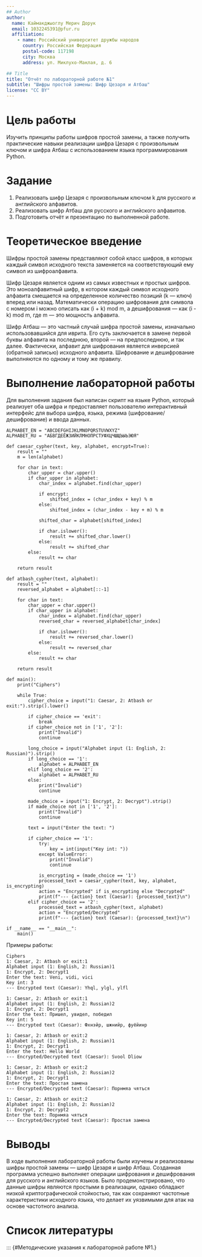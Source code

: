 ```yaml
---
## Author
author:
  name: Каймакджыоглу Мерич Дорук
  email: 1032245391@pfur.ru
  affiliation:
    - name: Российский университет дружбы народов
      country: Российская Федерация
      postal-code: 117198
      city: Москва
      address: ул. Миклухо-Маклая, д. 6

## Title
title: "Отчёт по лабораторной работе №1"
subtitle: "Шифры простой замены: Шифр Цезаря и Атбаш"
license: "CC BY"
---
```


# Цель работы

Изучить принципы работы шифров простой замены, а также получить практические навыки реализации шифра Цезаря с произвольным ключом и шифра Атбаш с использованием языка программирования Python.

# Задание

1. Реализовать шифр Цезаря с произвольным ключом k для русского и английского алфавитов.
2. Реализовать шифр Атбаш для русского и английского алфавитов.
3. Подготовить отчёт и презентацию по выполненной работе.

# Теоретическое введение

Шифры простой замены представляют собой класс шифров, в которых каждый символ исходного текста заменяется на соответствующий ему символ из шифроалфавита.

Шифр Цезаря является одним из самых известных и простых шифров. Это моноалфавитный шифр, в котором каждый символ исходного алфавита смещается на определенное количество позиций (k — ключ) вперед или назад. Математически операцию шифрования для символа с номером i можно описать как (i + k) mod m, а дешифрования — как (i - k) mod m, где m — это мощность алфавита.

Шифр Атбаш — это частный случай шифра простой замены, изначально использовавшийся для иврита. Его суть заключается в замене первой буквы алфавита на последнюю, второй — на предпоследнюю, и так далее. Фактически, алфавит для шифрования является инверсией (обратной записью) исходного алфавита. Шифрование и дешифрование выполняются по одному и тому же правилу.

# Выполнение лабораторной работы

Для выполнения задания был написан скрипт на языке Python, который реализует оба шифра и предоставляет пользователю интерактивный интерфейс для выбора шифра, языка, режима (шифрование/дешифрование) и ввода данных.

```
ALPHABET_EN = "ABCDEFGHIJKLMNOPQRSTUVWXYZ"
ALPHABET_RU = "АБВГДЕЁЖЗИЙКЛМНОПРСТУФХЦЧШЩЪЫЬЭЮЯ"

def caesar_cypher(text, key, alphabet, encrypt=True):
    result = ""
    m = len(alphabet)

    for char in text:
        char_upper = char.upper()
        if char_upper in alphabet:
            char_index = alphabet.find(char_upper)

            if encrypt:
                shifted_index = (char_index + key) % m
            else:
                shifted_index = (char_index - key + m) % m

            shifted_char = alphabet[shifted_index]

            if char.islower():
                result += shifted_char.lower()
            else:
                result += shifted_char
        else:
            result += char
    
    return result

def atbash_cypher(text, alphabet):
    result = ""
    reversed_alphabet = alphabet[::-1]

    for char in text:
        char_upper = char.upper()
        if char_upper in alphabet:
            char_index = alphabet.find(char_upper)
            reversed_char = reversed_alphabet[char_index]

            if char.islower():
                result += reversed_char.lower()
            else:
                result += reversed_char
        else:
            result += char
    
    return result

def main():
    print("Ciphers")

    while True:
        cipher_choice = input("1: Caesar, 2: Atbash or exit:").strip().lower()

        if cipher_choice == 'exit':
            break
        if cipher_choice not in ['1', '2']:
            print("İnvalid")
            continue

        long_choice = input("Alphabet input (1: English, 2: Russian)").strip()
        if long_choice == '1':
            alphabet = ALPHABET_EN
        elif long_choice == '2':
            alphabet = ALPHABET_RU
        else:
            print("İnvalid")
            continue

        made_choice = input("1: Encrypt, 2: Decrypt").strip()
        if made_choice not in ['1', '2']:
            print("İnvalid")
            continue
        
        text = input("Enter the text: ")

        if cipher_choice == '1':
            try:
                key = int(input("Key int: "))
            except ValueError:
                print("İnvalid")
                continue

            is_encrypting = (made_choice == '1')
            processed_text = caesar_cypher(text, key, alphabet, is_encrypting)
            action = "Encrypted" if is_encrypting else "Decrypted"
            print(f"--- {action} text (Caesar): {processed_text}\n")
        elif cipher_choice == '2':
            processed_text = atbash_cypher(text, alphabet)
            action = "Encrypted/Decrypted"
            print(f"--- {action} text (Caesar): {processed_text}\n")

if __name__ == "__main__":
    main()
```

Примеры работы:
```
Ciphers
1: Caesar, 2: Atbash or exit:1
Alphabet input (1: English, 2: Russian)1
1: Encrypt, 2: Decrypt1
Enter the text: Veni, vidi, vici
Key int: 3
--- Encrypted text (Caesar): Yhql, ylgl, ylfl

1: Caesar, 2: Atbash or exit:1
Alphabet input (1: English, 2: Russian)2
1: Encrypt, 2: Decrypt1
Enter the text: Пришел, увидел, победил
Key int: 5
--- Encrypted text (Caesar): Фхнэйр, шжнийр, фуёйинр

1: Caesar, 2: Atbash or exit:2
Alphabet input (1: English, 2: Russian)1
1: Encrypt, 2: Decrypt1
Enter the text: Hello World
--- Encrypted/Decrypted text (Caesar): Svool Dliow

1: Caesar, 2: Atbash or exit:2
Alphabet input (1: English, 2: Russian)2
1: Encrypt, 2: Decrypt1
Enter the text: Простая замена
--- Encrypted/Decrypted text (Caesar): Порнмяа чятъся

1: Caesar, 2: Atbash or exit:2
Alphabet input (1: English, 2: Russian)2
1: Encrypt, 2: Decrypt2
Enter the text: Порнмяа чятъся
--- Encrypted/Decrypted text (Caesar): Простая замена
```

# Выводы

В ходе выполнения лабораторной работы были изучены и реализованы шифры простой замены — шифр Цезаря и шифр Атбаш. Созданная программа успешно выполняет операции шифрования и дешифрования для русского и английского языков. Было продемонстрировано, что данные шифры являются простыми в реализации, однако обладают низкой криптографической стойкостью, так как сохраняют частотные характеристики исходного языка, что делает их уязвимыми для атак на основе частотного анализа.

# Список литературы{.unnumbered}

::: {#Методические указания к лабораторной работе №1.}

